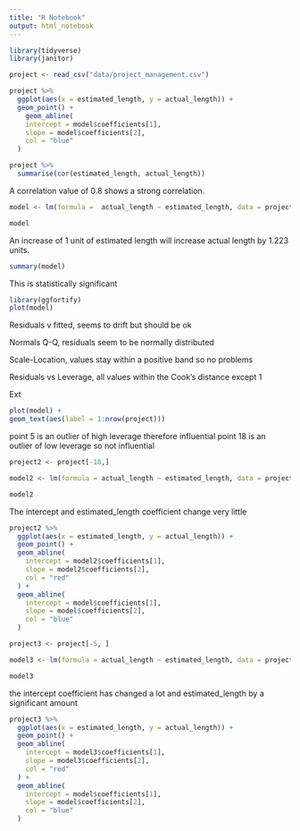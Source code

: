 ```yaml
---
title: "R Notebook"
output: html_notebook
---
```


```r
library(tidyverse)
library(janitor)

project <- read_csv("data/project_management.csv")
```

```r
project %>% 
  ggplot(aes(x = estimated_length, y = actual_length)) +
  geom_point() +
    geom_abline(
    intercept = model$coefficients[1],
    slope = model$coefficients[2],
    col = "blue"
  )
```

```r
project %>% 
  summarise(cor(estimated_length, actual_length))
```
A correlation value of 0.8 shows a strong correlation.


```r
model <- lm(formula =  actual_length ~ estimated_length, data = project)

model
```

An increase of 1 unit of estimated length will increase actual length by 1.223 units.

```r
summary(model)
```
This is statistically significant

```r
library(ggfortify)
plot(model)
```
Residuals v fitted, seems to drift but should be ok


Normals Q-Q, residuals seem to be normally distributed

Scale-Location, values stay within a positive band so no problems

Residuals vs Leverage, all values within the Cook's distance except 1


Ext


```r
plot(model) +
geom_text(aes(label = 1:nrow(project)))
```

point 5 is an outlier of high leverage therefore influential
point 18 is an outlier of low leverage so not influential

```r
project2 <- project[-18,]
```

```r
model2 <- lm(formula = actual_length ~ estimated_length, data = project2)

model2
```

The intercept and estimated_length coefficient change very little

```r
project2 %>% 
  ggplot(aes(x = estimated_length, y = actual_length)) +
  geom_point() +
  geom_abline(
    intercept = model2$coefficients[1],
    slope = model2$coefficients[2],
    col = "red"
  ) +
  geom_abline(
    intercept = model$coefficients[1],
    slope = model$coefficients[2],
    col = "blue"
  )
```

```r
project3 <- project[-5, ]
```

```r
model3 <- lm(formula = actual_length ~ estimated_length, data = project3)

model3
```
the intercept coefficient has changed a lot and estimated_length by a significant amount


```r
project3 %>% 
  ggplot(aes(x = estimated_length, y = actual_length)) +
  geom_point() +
  geom_abline(
    intercept = model3$coefficients[1],
    slope = model3$coefficients[2],
    col = "red"
  ) +
  geom_abline(
    intercept = model$coefficients[1],
    slope = model$coefficients[2],
    col = "blue"
  )
```

